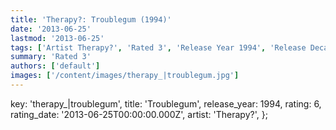 ```yaml
---
title: 'Therapy?: Troublegum (1994)'
date: '2013-06-25'
lastmod: '2013-06-25'
tags: ['Artist Therapy?', 'Rated 3', 'Release Year 1994', 'Release Decade 1990']
summary: 'Rated 3'
authors: ['default']
images: ['/content/images/therapy_|troublegum.jpg']
---
```


  key: 'therapy_|troublegum',
  title: 'Troublegum',
  release_year: 1994,
  rating: 6,
  rating_date: '2013-06-25T00:00:00.000Z',
  artist: 'Therapy?',
};

<MusicRating data={data} />
